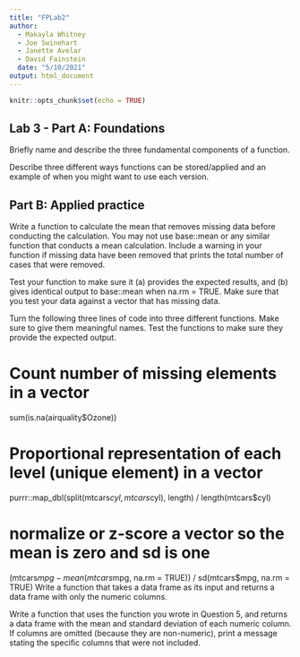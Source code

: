 ```yaml
---
title: "FPLab2"
author: 
  - Makayla Whitney
  - Joe Swinehart
  - Janette Avelar
  - David Fainstein
  date: "5/10/2021"
output: html_document
---
```


```r
knitr::opts_chunk$set(echo = TRUE)
```

## Lab 3 - Part A: Foundations
Briefly name and describe the three fundamental components of a function.

Describe three different ways functions can be stored/applied and an example of when you might want to use each version.


## Part B: Applied practice

Write a function to calculate the mean that removes missing data before conducting the calculation. You may not use base::mean or any similar function that conducts a mean calculation. Include a warning in your function if missing data have been removed that prints the total number of cases that were removed.

Test your function to make sure it (a) provides the expected results, and (b) gives identical output to base::mean when na.rm = TRUE. Make sure that you test your data against a vector that has missing data.

Turn the following three lines of code into three different functions. Make sure to give them meaningful names. Test the functions to make sure they provide the expected output.

# Count number of missing elements in a vector
sum(is.na(airquality$Ozone))

# Proportional representation of each level (unique element) in a vector
purrr::map_dbl(split(mtcars$cyl, mtcars$cyl), length) / length(mtcars$cyl)

# normalize or z-score a vector so the mean is zero and sd is one
(mtcars$mpg - mean(mtcars$mpg, na.rm = TRUE)) / 
  sd(mtcars$mpg, na.rm = TRUE) 
Write a function that takes a data frame as its input and returns a data frame with only the numeric columns.

Write a function that uses the function you wrote in Question 5, and returns a data frame with the mean and standard deviation of each numeric column. If columns are omitted (because they are non-numeric), print a message stating the specific columns that were not included.